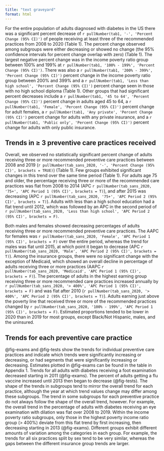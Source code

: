 ```yaml
---
title: "text graveyard"
format: html
---
```


For the entire population of adults diagnosed with diabetes in the US there was a significant percent decrease of `r pullNumber(tab1, '-', 'Percent Change (95% CI)')` of people receiving at least three of the recommended practices from 2008 to 2020 (Table 1). The percent change observed among subgroups were either decreasing or showed no change (the 95% confidence intervals for percent change overlap with zero) (Table 1). The largest negative percent change was in the income poverty ratio group between 100% and 199% at `r pullNumber(tab1, '100% - 199%', 'Percent Change (95% CI)')`. There was also a `r pullNumber(tab1, '200% - 399%', 'Percent Change (95% CI)')` percent change in the income poverty ratio group between 200% and 399% and a `r pullNumber(tab1, 'Less than high school', 'Percent Change (95% CI)')` percent change seen in those with no high school diploma (Table 1). Other groups that had significant percent decreases include a `r pullNumber(tab1, '45 to 64', 'Percent Change (95% CI)')` percent change in adults aged 45 to 64, a `r pullNumber(tab1, 'Female', 'Percent Change (95% CI)')` percent change for adult females, a `r pullNumber(tab1, 'Any private', 'Percent Change (95% CI)')` percent change for adults with any private insurance, and a `r pullNumber(tab1, 'Public only', 'Percent Change (95% CI)')` percent change for adults with only public insurance.



## Trends in ≥ 3 preventive care practices received

Overall, we observed no statistically significant percent change of adults receiving three or more recommended preventive care practices between 2008 and 2019 (`r pullNumber(tab_sans_2020, '-', 'Percent Change (95% CI)', brackets = TRUE)`) (Table 1). Few groups exhibited significant changes in this trend over the same time period (Table 1). For adults age 75 and older, the percentage receiving three or more of the recommended care practices was flat from 2008 to 2014 (APC `r pullNumber(tab_sans_2020, '75+', 'APC Period 1 (95% CI)', brackets = T)`), and after 2015 was decreasing (APC `r pullNumber(tab_sans_2020, '75+', 'APC Period 2 (95% CI)', brackets = T)`). Adults with less than a high school education had a flat trend until 2012, which was followed by an APC in the second period of `r pullNumber(tab_sans_2020, 'Less than high school', 'APC Period 2 (95% CI)', brackets = F)`.

Both males and females showed decreasing percentages of adults receiving three or more recommended preventive care practices. The AAPC for females was `r pullNumber(tab_sans_2020, 'Female', 'APC Period 1 (95% CI)', brackets = F)` over the entire period, whereas the trend for males was flat until 2015, at which point it began to decrease (APC `r pullNumber(tab_sans_2020, 'Male', 'APC Period 2 (95% CI)', brackets = T)`). Among the insurance groups, there were no significant change with the exception of Medicaid, which showed an overall decline in percentage of adults receiving three or more practices (AAPC `r pullNumber(tab_sans_2020, 'Medicaid', 'APC Period 1 (95% CI)', brackets = F)`). The percentage of adults in the highest earning group receiving three or more recommended care practices increased annually by `r pullNumber(tab_sans_2020, '> 400%', 'APC Period 1 (95% CI)', brackets = F)` and was flat after 2010 (`r pullNumber(tab_sans_2020, '> 400%', 'APC Period 2 (95% CI)', brackets = T)`). Adults earning just above the poverty line that received three or more of the recommended practices changed by `r pullNumber(tab_sans_2020, '100% - 199%', 'APC Period 1 (95% CI)', brackets = F)`. Estimated proportions tended to be lower in 2020 than in 2019 for most groups, except Black/Not Hispanic, males, and the uninsured.

## Trends for each preventive care practice

@fig-exams and @fig-tests show the trends for individual preventive care practices and indicate which trends were significantly increasing or decreasing, or had segments that were significantly increasing or decreasing. Estimates plotted in @fig-exams can be found in the table in Appendix 1. Trends for all adults with diabetes receiving a foot examination  decreased starting in 2011 (@fig-exams). The percent of adults getting a flu vaccine increased until 2013 then began to decrease (@fig-tests). The shape of the trends in subgroups tend to mirror the overall trend for each practice, although the year at which trend values change may differ among these subgroups. The trend in some subgroups for each preventive practice do not always follow the shape of the overall trend, however. For example, the overall trend in the percentage of adults with diabetes receiving an eye examination with dilation was flat over 2008 to 2019. Within the income poverty ratio subgroups, only those in the highest poverty income ratio group (\> 400%) deviate from this flat trend by first increasing, then decreasing starting in 2013 (@fig-exams). Different groups exhibit different amounts of variation among the categories in each group. For example, the trends for all six practices split by sex tend to be very similar, whereas the gaps between the different insurance group trends are larger. 
